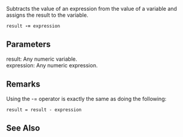 Subtracts the value of an expression from the value of a variable and assigns the result to the variable.

 result '''-=''' expression
==Parameters==
; result: Any numeric variable.
; expression: Any numeric expression.

==Remarks==
Using the -= operator is exactly the same as doing the following:

 result = result - expression

==See Also==

              

              

              

